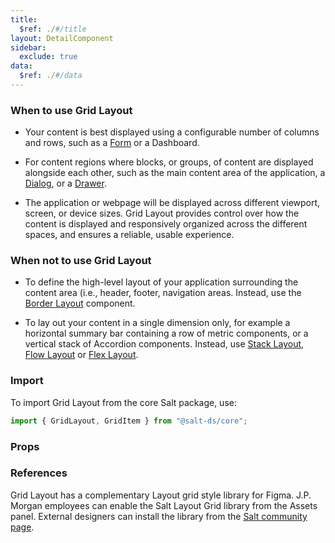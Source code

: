 ```yaml
---
title:
  $ref: ./#/title
layout: DetailComponent
sidebar:
  exclude: true
data:
  $ref: ./#/data
---
```


### When to use Grid Layout

- Your content is best displayed using a configurable number of columns and rows, such as a [Form](/salt/patterns/forms) or a Dashboard.

- For content regions where blocks, or groups, of content are displayed alongside each other, such as the main content area of the application, a [Dialog](/salt/components/dialog), or a [Drawer](/salt/components/drawer).

- The application or webpage will be displayed across different viewport, screen, or device sizes. Grid Layout provides control over how the content is displayed and responsively organized across the different spaces, and ensures a reliable, usable experience.

### When not to use Grid Layout

- To define the high-level layout of your application surrounding the content area (i.e., header, footer, navigation areas. Instead, use the [Border Layout](/salt/components/border-layout) component.

- To lay out your content in a single dimension only, for example a horizontal summary bar containing a row of metric components, or a vertical stack of Accordion components. Instead, use [Stack Layout](/salt/components/stack-layout), [Flow Layout](/salt/components/flow-layout) or [Flex Layout](/salt/components/flex-layout).

### Import

To import Grid Layout from the core Salt package, use:

```js
import { GridLayout, GridItem } from "@salt-ds/core";
```

### Props

<PropsTable packageName="core" componentName="GridLayout" />

### References

Grid Layout has a complementary Layout grid style library for Figma. J.P. Morgan employees can enable the Salt Layout Grid library from the Assets panel. External designers can install the library from the [Salt community page](https://www.figma.com/community/file/1184561028332139679/Salt%3A-Layout-Grid).
